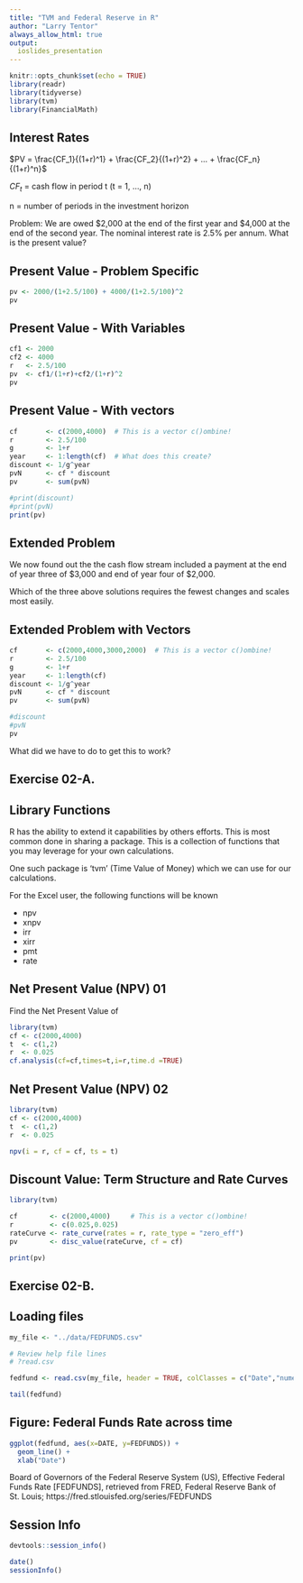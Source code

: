 ```yaml
---
title: "TVM and Federal Reserve in R"
author: "Larry Tentor"
always_allow_html: true
output:
  ioslides_presentation
---
```


```r
knitr::opts_chunk$set(echo = TRUE)
library(readr)
library(tidyverse)
library(tvm)
library(FinancialMath)
```


## Interest Rates

$PV = \frac{CF_1}{(1+r)^1} + \frac{CF_2}{(1+r)^2} + ... + \frac{CF_n}{(1+r)^n}$

$CF_t$ = cash flow in period t (t = 1, …, n)

n = number of periods in the investment horizon

Problem: We are owed \$2,000 at the end of the first year and \$4,000 at the end of the second year.  The nominal interest rate is 2.5% per annum. What is the present value?


## Present Value - Problem Specific

```r
pv <- 2000/(1+2.5/100) + 4000/(1+2.5/100)^2
pv
```

## Present Value - With Variables

```r
cf1 <- 2000
cf2 <- 4000
r   <- 2.5/100
pv  <- cf1/(1+r)+cf2/(1+r)^2
pv
```

## Present Value - With vectors

```r
cf       <- c(2000,4000)  # This is a vector c()ombine!
r        <- 2.5/100
g        <- 1+r
year     <- 1:length(cf)  # What does this create?
discount <- 1/g^year
pvN      <- cf * discount 
pv       <- sum(pvN)

#print(discount)
#print(pvN)
print(pv)
```

## Extended Problem

We now found out the the cash flow stream included a payment at the end of year three of \$3,000 and end of year four of \$2,000.

Which of the three above solutions requires the fewest changes and scales most easily.

## Extended Problem with Vectors

```r
cf       <- c(2000,4000,3000,2000)  # This is a vector c()ombine!
r        <- 2.5/100
g        <- 1+r
year     <- 1:length(cf)
discount <- 1/g^year
pvN      <- cf * discount 
pv       <- sum(pvN)

#discount
#pvN
pv
```
What did we have to do to get this to work?

## Exercise 02-A.

## Library Functions

R has the ability to extend it capabilities by others efforts.  This is most common done in sharing a package.  This is a collection of functions that you may leverage for your own calculations.

One such package is 'tvm' (Time Value of Money) which we can use for our calculations.

For the Excel user, the following functions will be known

* npv
* xnpv
* irr
* xirr
* pmt
* rate

## Net Present Value (NPV) 01

Find the Net Present Value of 

```r
library(tvm)
cf <- c(2000,4000)
t  <- c(1,2)
r  <- 0.025
cf.analysis(cf=cf,times=t,i=r,time.d =TRUE)
```

## Net Present Value (NPV) 02 

```r
library(tvm)
cf <- c(2000,4000)
t  <- c(1,2)
r  <- 0.025

npv(i = r, cf = cf, ts = t)
```
## Discount Value: Term Structure and Rate Curves

```r
library(tvm)

cf        <- c(2000,4000)     # This is a vector c()ombine!
r         <- c(0.025,0.025)
rateCurve <- rate_curve(rates = r, rate_type = "zero_eff")
pv        <- disc_value(rateCurve, cf = cf)

print(pv)

```


## Exercise 02-B.


##

## Loading files
```r
my_file <- "../data/FEDFUNDS.csv"

# Review help file lines
# ?read.csv

fedfund <- read.csv(my_file, header = TRUE, colClasses = c("Date","numeric"))

tail(fedfund)
```
## Figure: Federal Funds Rate across time

```r
ggplot(fedfund, aes(x=DATE, y=FEDFUNDS)) +
  geom_line() + 
  xlab("Date")
```
Board of Governors of the Federal Reserve System (US), Effective Federal Funds Rate [FEDFUNDS], retrieved from FRED, Federal Reserve Bank of St. Louis; https://fred.stlouisfed.org/series/FEDFUNDS

## Session Info

```r
devtools::session_info()
```

```r
date()
sessionInfo()
```



